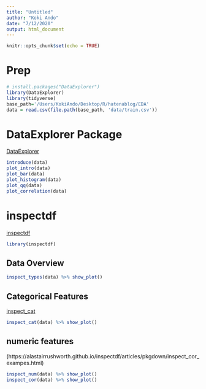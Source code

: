 ```yaml
---
title: "Untitled"
author: "Koki Ando"
date: "7/12/2020"
output: html_document
---
```


```r
knitr::opts_chunk$set(echo = TRUE)
```

# Prep

```r
# install.packages("DataExplorer")
library(DataExplorer)
library(tidyverse)
base_path='/Users/KokiAndo/Desktop/R/hatenablog/EDA'
data = read.csv(file.path(base_path, 'data/train.csv'))
```


# DataExplorer Package

[DataExplorer](https://www.rdocumentation.org/packages/DataExplorer/versions/0.8.1)

```r
introduce(data)
plot_intro(data)
plot_bar(data)
plot_histogram(data)
plot_qq(data)
plot_correlation(data)
```


# inspectdf

[inspectdf](https://alastairrushworth.github.io/inspectdf/)

```r
library(inspectdf)
```

## Data Overview

```r
inspect_types(data) %>% show_plot()
```


## Categorical Features

[inspect_cat](https://alastairrushworth.github.io/inspectdf/articles/pkgdown/inspect_cat_examples.html)

```r
inspect_cat(data) %>% show_plot()
```

## numeric features

(https://alastairrushworth.github.io/inspectdf/articles/pkgdown/inspect_cor_exampes.html)

```r
inspect_num(data) %>% show_plot()
inspect_cor(data) %>% show_plot()
```



